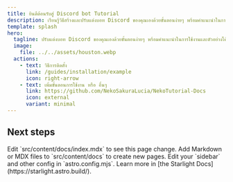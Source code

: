```yaml
---
title: ยินดีต้อนรับสู่ Discord bot Tutorial
description: เรียนรู้วิธีสร้างและปรับแต่งบอท Discord ของคุณเองด้วยขั้นตอนง่ายๆ พร้อมคำแนะนำในการใช้งานและตัวอย่างโค้ดที่เข้าใจง่าย.
template: splash
hero:
  tagline: ปรับแต่งบอท Discord ของคุณเองด้วยขั้นตอนง่ายๆ พร้อมคำแนะนำในการใช้งานและตัวอย่างโค้ดที่เข้าใจง่าย.
  image:
    file: ../../assets/houston.webp
  actions:
    - text: วิธีการติดตั้ง
      link: /guides/installation/example
      icon: right-arrow
    - text: เพิ่มขั้นตอนการใช้งาน หรือ อื่นๆ
      link: https://github.com/NekoSakuraLucia/NekoTutorial-Docs
      icon: external
      variant: minimal
---
```



## Next steps

<CardGrid stagger>
	<Card title="Update content" icon="pencil">
		Edit `src/content/docs/index.mdx` to see this page change.
	</Card>
	<Card title="Add new content" icon="add-document">
		Add Markdown or MDX files to `src/content/docs` to create new pages.
	</Card>
	<Card title="Configure your site" icon="setting">
		Edit your `sidebar` and other config in `astro.config.mjs`.
	</Card>
	<Card title="Read the docs" icon="open-book">
		Learn more in [the Starlight Docs](https://starlight.astro.build/).
	</Card>
</CardGrid>
